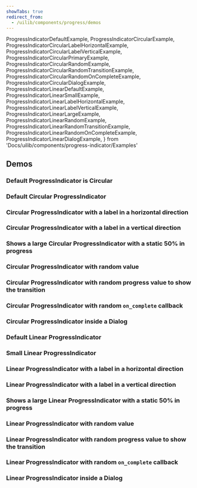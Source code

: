```yaml
---
showTabs: true
redirect_from:
  - /uilib/components/progress/demos
---
```


  ProgressIndicatorDefaultExample,
  ProgressIndicatorCircularExample,
  ProgressIndicatorCircularLabelHorizontalExample,
  ProgressIndicatorCircularLabelVerticalExample,
  ProgressIndicatorCircularPrimaryExample,
  ProgressIndicatorCircularRandomExample,
  ProgressIndicatorCircularRandomTransitionExample,
  ProgressIndicatorCircularRandomOnCompleteExample,
  ProgressIndicatorCircularDialogExample,
  ProgressIndicatorLinearDefaultExample,
  ProgressIndicatorLinearSmallExample,
  ProgressIndicatorLinearLabelHorizontalExample,
  ProgressIndicatorLinearLabelVerticalExample,
  ProgressIndicatorLinearLargeExample,
  ProgressIndicatorLinearRandomExample,
  ProgressIndicatorLinearRandomTransitionExample,
  ProgressIndicatorLinearRandomOnCompleteExample,
  ProgressIndicatorLinearDialogExample,
} from 'Docs/uilib/components/progress-indicator/Examples'

## Demos

### Default ProgressIndicator is Circular

<ProgressIndicatorDefaultExample />

### Default Circular ProgressIndicator

<ProgressIndicatorCircularExample />

### Circular ProgressIndicator with a label in a horizontal direction

<ProgressIndicatorCircularLabelHorizontalExample />

### Circular ProgressIndicator with a label in a vertical direction

<ProgressIndicatorCircularLabelVerticalExample />

### Shows a large Circular ProgressIndicator with a static 50% in progress

<ProgressIndicatorCircularPrimaryExample />

### Circular ProgressIndicator with random value

<ProgressIndicatorCircularRandomExample />

### Circular ProgressIndicator with random progress value to show the transition

<ProgressIndicatorCircularRandomTransitionExample />

### Circular ProgressIndicator with random `on_complete` callback

<ProgressIndicatorCircularRandomOnCompleteExample />

### Circular ProgressIndicator inside a Dialog

<ProgressIndicatorCircularDialogExample />

### Default Linear ProgressIndicator

<ProgressIndicatorLinearDefaultExample />

### Small Linear ProgressIndicator

<ProgressIndicatorLinearSmallExample />

### Linear ProgressIndicator with a label in a horizontal direction

<ProgressIndicatorLinearLabelHorizontalExample />

### Linear ProgressIndicator with a label in a vertical direction

<ProgressIndicatorLinearLabelVerticalExample />

### Shows a large Linear ProgressIndicator with a static 50% in progress

<ProgressIndicatorLinearLargeExample />

### Linear ProgressIndicator with random value

<ProgressIndicatorLinearRandomExample />

### Linear ProgressIndicator with random progress value to show the transition

<ProgressIndicatorLinearRandomTransitionExample />

### Linear ProgressIndicator with random `on_complete` callback

<ProgressIndicatorLinearRandomOnCompleteExample />

### Linear ProgressIndicator inside a Dialog

<ProgressIndicatorLinearDialogExample />
